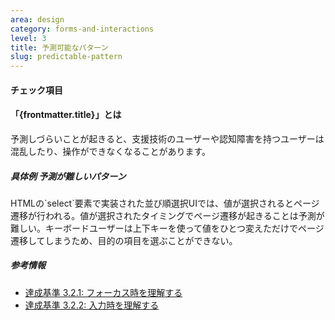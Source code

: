 ```yaml
---
area: design
category: forms-and-interactions
level: 3
title: 予測可能なパターン
slug: predictable-pattern
---
```



#### チェック項目

<Checkpoint title="UIがフォーカスを受取ったときや、フォームコントロール等の値を変更したとき、予測しづらいコンテンツの変化を起こさない" />
<Checkpoint title="コンテンツを変化させるための確定する操作をユーザーにゆだねる" />

#### 「{frontmatter.title}」とは

予測しづらいことが起きると、支援技術のユーザーや認知障害を持つユーザーは混乱したり、操作ができなくなることがあります。

##### 具体例 予測が難しいパターン

<Cases>
  <Case span={2} type="bad" title="select要素によるナビゲーション">
    HTMLの`select`要素で実装された並び順選択UIでは、値が選択されるとページ遷移が行われる。値が選択されたタイミングでページ遷移が起きることは予測が難しい。キーボードユーザーは上下キーを使って値をひとつ変えただけでページ遷移してしまうため、目的の項目を選ぶことができない。
  </Case>
</Cases>

##### 参考情報

- [達成基準 3.2.1: フォーカス時を理解する](https://waic.jp/docs/WCAG21/Understanding/on-focus.html)
- [達成基準 3.2.2: 入力時を理解する](https://waic.jp/docs/WCAG21/Understanding/on-input.html)
